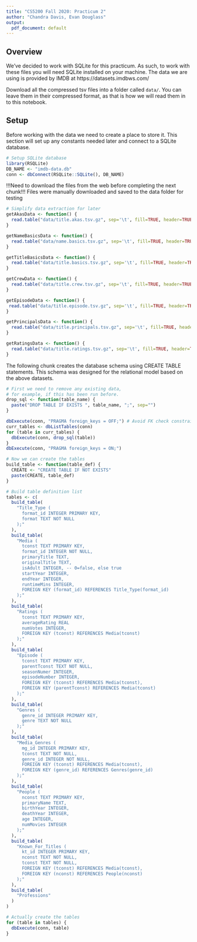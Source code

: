 ```yaml
---
title: "CS5200 Fall 2020: Practicum 2"
author: "Chandra Davis, Evan Douglass"
output:
  pdf_document: default
---
```


## Overview

We've decided to work with SQLite for this practicum. As such, to work with these files you will need SQLite installed on your machine. The data we are using is provided by IMDB at https://datasets.imdbws.com/

Download all the compressed tsv files into a folder called `data/`. You can leave them in their compressed format, as that is how we will read them in to this notebook.

## Setup

Before working with the data we need to create a place to store it. This section will set up any constants needed later and connect to a SQLite database.

```r
# Setup SQLite database
library(RSQLite)
DB_NAME <- "imdb-data.db"
conn <- dbConnect(RSQLite::SQLite(), DB_NAME)
```


<!-- 
    Reading everything at once is too much data. Basically crashed my computer.
    We'll have to come up with a more efficient way to read data when we need it
    and remove it from memory when we don't.
-->
!!!Need to download the files from the web before completing the next chunk!!!
Files were manually downloaded and saved to the data folder for testing

```r
# Simplify data extraction for later
getAkasData <- function() {
  read.table("data/title.akas.tsv.gz", sep='\t', fill=TRUE, header=TRUE, encoding="UTF-8")
}

getNameBasicsData <- function() {
  read.table("data/name.basics.tsv.gz", sep='\t', fill=TRUE, header=TRUE, encoding="UTF-8")
}

getTitleBasicsData <- function() {
  read.table("data/title.basics.tsv.gz", sep='\t', fill=TRUE, header=TRUE, encoding="UTF-8")
}

getCrewData <- function() {
  read.table("data/title.crew.tsv.gz", sep='\t', fill=TRUE, header=TRUE, encoding="UTF-8")
}

getEpisodeData <- function() {
 read.table("data/title.episode.tsv.gz", sep='\t', fill=TRUE, header=TRUE, encoding="UTF-8")
}

getPrincipalsData <- function() {
  read.table("data/title.principals.tsv.gz", sep='\t', fill=TRUE, header=TRUE, encoding="UTF-8")
}

getRatingsData <- function() {
  read.table("data/title.ratings.tsv.gz", sep='\t', fill=TRUE, header=TRUE, encoding="UTF-8")
}
```

The following chunk creates the database schema using CREATE TABLE statements. This schema was designed for the relational model based on the above datasets.

```r
# First we need to remove any existing data,
# for example, if this has been run before.
drop_sql <- function(table_name) {
  paste("DROP TABLE IF EXISTS ", table_name, ";", sep="")
}

dbExecute(conn, "PRAGMA foreign_keys = OFF;") # Avoid FK check constraints
curr_tables <- dbListTables(conn)
for (table in curr_tables) {
  dbExecute(conn, drop_sql(table))
}
dbExecute(conn, "PRAGMA foreign_keys = ON;")

# Now we can create the tables
build_table <- function(table_def) {
  CREATE <- "CREATE TABLE IF NOT EXISTS"
  paste(CREATE, table_def)
}

# Build table definition list
tables <- c(
  build_table(
    "Title_Type (
      format_id INTEGER PRIMARY KEY,
      format TEXT NOT NULL
    );"
  ),
  build_table(
    "Media (
      tconst TEXT PRIMARY KEY,
      format_id INTEGER NOT NULL,
      primaryTitle TEXT,
      originalTitle TEXT,
      isAdult INTEGER, -- 0=false, else true
      startYear INTEGER,
      endYear INTEGER,
      runtimeMins INTEGER,
      FOREIGN KEY (format_id) REFERENCES Title_Type(format_id)
    );"
  ),
  build_table(
    "Ratings (
      tconst TEXT PRIMARY KEY,
      averageRating REAL
      numVotes INTEGER,
      FOREIGN KEY (tconst) REFERENCES Media(tconst)
    );"
  ),
  build_table(
    "Episode (
      tconst TEXT PRIMARY KEY,
      parentTconst TEXT NOT NULL,
      seasonNumer INTEGER,
      episodeNumber INTEGER,
      FOREIGN KEY (tconst) REFERENCES Media(tconst),
      FOREIGN KEY (parentTconst) REFERENCES Media(tconst)
    );"
  ),
  build_table(
    "Genres (
      genre_id INTEGER PRIMARY KEY,
      genre TEXT NOT NULL
    );"
  ),
  build_table(
    "Media_Genres (
      mg_id INTEGER PRIMARY KEY,
      tconst TEXT NOT NULL,
      genre_id INTEGER NOT NULL,
      FOREIGN KEY (tconst) REFERENCES Media(tconst),
      FOREIGN KEY (genre_id) REFERENCES Genres(genre_id)
    );"
  ),
  build_table(
    "People (
      nconst TEXT PRIMARY KEY,
      primaryName TEXT,
      birthYear INTEGER,
      deathYear INTEGER,
      age INTEGER,
      numMovies INTEGER
    );"
  ),
  build_table(
    "Known_For_Titles (
      kt_id INTEGER PRIMARY KEY,
      nconst TEXT NOT NULL,
      tconst TEXT NOT NULL,
      FOREIGN KEY (tconst) REFERENCES Media(tconst),
      FOREIGN KEY (nconst) REFERENCES People(nconst)
    );"
  ),
  build_table(
    "Professions"
  )
)

# Actually create the tables
for (table in tables) {
  dbExecute(conn, table)
}
```

